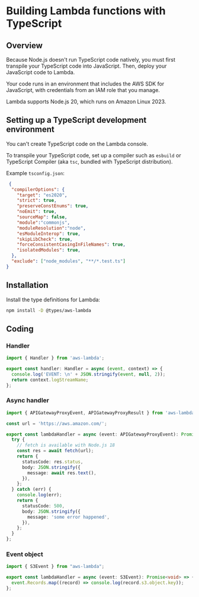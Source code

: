 # Building Lambda functions with TypeScript

## Overview

Because Node.js doesn't run TypeScript code natively, you must first transpile your TypeScript code into JavaScript. Then, deploy your JavaScript code to Lambda.

Your code runs in an environment that includes the AWS SDK for JavaScript, with credentials from an IAM role that you manage.

Lambda supports Node.js 20, which runs on Amazon Linux 2023.


## Setting up a TypeScript development environment

You can't create TypeScript code on the Lambda console.

To transpile your TypeScript code, set up a compiler such as `esbuild` or TypeScript Compiler (aka `tsc`, bundled with TypeScript distribution).

Example `tsconfig.json`:
```json
 {
  "compilerOptions": {
    "target": "es2020",
    "strict": true,
    "preserveConstEnums": true,
    "noEmit": true,
    "sourceMap": false,
    "module":"commonjs",
    "moduleResolution":"node",
    "esModuleInterop": true,
    "skipLibCheck": true,
    "forceConsistentCasingInFileNames": true,
    "isolatedModules": true,
  },
  "exclude": ["node_modules", "**/*.test.ts"]
}
```


## Installation

Install the type definitions for Lambda:
```sh npm2yarn
npm install -D @types/aws-lambda
```


## Coding

### Handler
```ts
import { Handler } from 'aws-lambda';

export const handler: Handler = async (event, context) => {
  console.log('EVENT: \n' + JSON.stringify(event, null, 2));
  return context.logStreamName;
};
```

### Async handler
```ts
import { APIGatewayProxyEvent, APIGatewayProxyResult } from 'aws-lambda';

const url = 'https://aws.amazon.com/';

export const lambdaHandler = async (event: APIGatewayProxyEvent): Promise<APIGatewayProxyResult> => {
  try {
    // fetch is available with Node.js 18
    const res = await fetch(url);
    return {
      statusCode: res.status,
      body: JSON.stringify({
        message: await res.text(),
      }),
    };
  } catch (err) {
    console.log(err);
    return {
      statusCode: 500,
      body: JSON.stringify({
        message: 'some error happened',
      }),
    };
  }
};
```


### Event object
```ts
import { S3Event } from "aws-lambda";

export const lambdaHandler = async (event: S3Event): Promise<void> => {
  event.Records.map((record) => console.log(record.s3.object.key));
};
```
